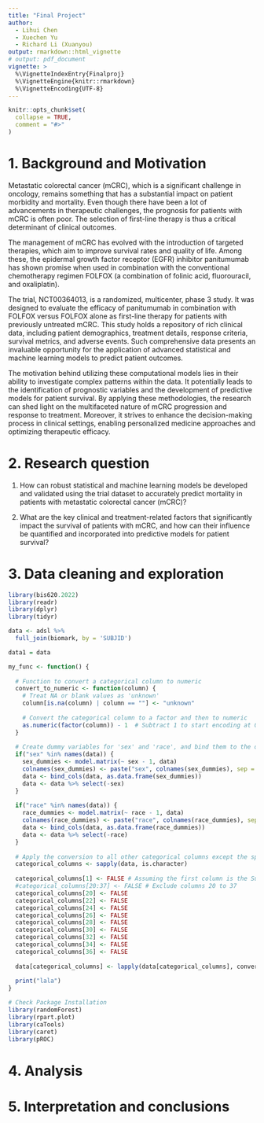 ```yaml
---
title: "Final Project"
author:
  - Lihui Chen
  - Xuechen Yu
  - Richard Li (Xuanyou)
output: rmarkdown::html_vignette
# output: pdf_document
vignette: >
  %\VignetteIndexEntry{Finalproj}
  %\VignetteEngine{knitr::rmarkdown}
  %\VignetteEncoding{UTF-8}
---
```


```r
knitr::opts_chunk$set(
  collapse = TRUE,
  comment = "#>"
)
```

# 1. Background and Motivation
Metastatic colorectal cancer (mCRC), which is a significant challenge in oncology, remains something that has a substantial impact on patient morbidity and mortality. Even though there have been a lot of advancements in therapeutic challenges, the prognosis for patients with mCRC is often poor. The selection of first-line therapy is thus a critical determinant of clinical outcomes. 

The management of mCRC has evolved with the introduction of targeted therapies, which aim to improve survival rates and quality of life. Among these, the epidermal growth factor receptor (EGFR) inhibitor panitumumab has shown promise when used in combination with the conventional chemotherapy regimen FOLFOX (a combination of folinic acid, fluorouracil, and oxaliplatin).

The trial, NCT00364013, is a randomized, multicenter, phase 3 study. It was designed to evaluate the efficacy of panitumumab in combination with FOLFOX versus FOLFOX alone as first-line therapy for patients with previously untreated mCRC. This study holds a repository of rich clinical data, including patient demographics, treatment details, response criteria, survival metrics, and adverse events. Such comprehensive data presents an invaluable opportunity for the application of advanced statistical and machine learning models to predict patient outcomes.

The motivation behind utilizing these computational models lies in their ability to investigate complex patterns within the data. It potentially leads to the identification of prognostic variables and the development of predictive models for patient survival. By applying these methodologies, the research can shed light on the multifaceted nature of mCRC progression and response to treatment. Moreover, it strives to enhance the decision-making process in clinical settings, enabling personalized medicine approaches and optimizing therapeutic efficacy.

# 2. Research question
1. How can robust statistical and machine learning models be developed and validated using the trial dataset to accurately predict mortality in patients with metastatic colorectal cancer (mCRC)?

2. What are the key clinical and treatment-related factors that significantly impact the survival of patients with mCRC, and how can their influence be quantified and incorporated into predictive models for patient survival?

# 3. Data cleaning and exploration

```r
library(bis620.2022)
library(readr)
library(dplyr)
library(tidyr)

data <- adsl %>%
  full_join(biomark, by = 'SUBJID')

data1 = data

my_func <- function() {
    
  # Function to convert a categorical column to numeric
  convert_to_numeric <- function(column) {
    # Treat NA or blank values as 'unknown'
    column[is.na(column) | column == ""] <- "unknown"
  
    # Convert the categorical column to a factor and then to numeric
    as.numeric(factor(column)) - 1  # Subtract 1 to start encoding at 0
  }
  
  # Create dummy variables for 'sex' and 'race', and bind them to the dataset
  if("sex" %in% names(data)) {
    sex_dummies <- model.matrix(~ sex - 1, data)
    colnames(sex_dummies) <- paste("sex", colnames(sex_dummies), sep = "_")
    data <- bind_cols(data, as.data.frame(sex_dummies))
    data <- data %>% select(-sex)
  }
  
  if("race" %in% names(data)) {
    race_dummies <- model.matrix(~ race - 1, data)
    colnames(race_dummies) <- paste("race", colnames(race_dummies), sep = "_")
    data <- bind_cols(data, as.data.frame(race_dummies))
    data <- data %>% select(-race)
  }
  
  # Apply the conversion to all other categorical columns except the specified ones
  categorical_columns <- sapply(data, is.character)
  
  categorical_columns[1] <- FALSE # Assuming the first column is the Subject ID
  #categorical_columns[20:37] <- FALSE # Exclude columns 20 to 37
  categorical_columns[20] <- FALSE
  categorical_columns[22] <- FALSE
  categorical_columns[24] <- FALSE
  categorical_columns[26] <- FALSE
  categorical_columns[28] <- FALSE
  categorical_columns[30] <- FALSE
  categorical_columns[32] <- FALSE
  categorical_columns[34] <- FALSE
  categorical_columns[36] <- FALSE
  
  data[categorical_columns] <- lapply(data[categorical_columns], convert_to_numeric)
  
  print("lala")
}
```

```r
# Check Package Installation
library(randomForest)
library(rpart.plot)
library(caTools)
library(caret)
library(pROC)
```
# 4. Analysis

# 5. Interpretation and conclusions